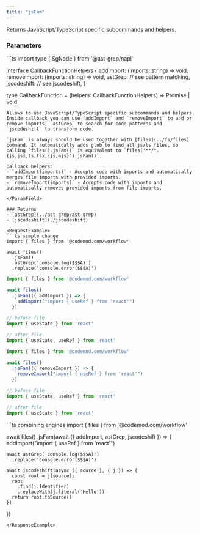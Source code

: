 ```yaml
---
title: "jsFam"
---
```


<ResponseField name="jsFam(callback)" />
Returns JavaScript/TypeScript specific subcommands and helpers.

### Parameters

<ParamField path="callback" type="CallbackFunction" required>
```ts
import type { SgNode } from '@ast-grep/napi'

interface CallbackFunctionHelpers {
  addImport: (imports: string) => void,
  removeImport: (imports: string) => void,
  astGrep: // see pattern matching,
  jscodeshift: // see jscodeshift,
}

type CallbackFunction =
  (helpers: CallbackFunctionHelpers) => Promise<void> | void
```
Allows to use JavaScript/TypeScript specific subcommands and helpers. Inside callback you can use `addImport` and `removeImport` to add or remove imports, `astGrep` to search for code patterns and `jscodeshift` to transform code.

`jsFam` is always should be used together with [files](../fs/files) command. It automatically adds glob to find all js/ts files, so calling `files().jsFam()` is equivalent to `files('**/*.{js,jsx,ts,tsx,cjs,mjs}').jsFam()`.

Callback helpers:
- `addImport(imports)` - Accepts code with imports and automatically merges file imports with provided imports.
- `removeImport(imports)` - Accepts code with imports and automatically removes provided imports from file imports.

</ParamField>

### Returns
- [astGrep](../ast-grep/ast-grep)
- [jscodeshift](./jscodeshift)

<RequestExample>
```ts simple change
import { files } from '@codemod.com/workflow'

await files()
  .jsFam()
  .astGrep('console.log($$$A)')
  .replace('console.error($$$A)')
```

```ts add import
import { files } from '@codemod.com/workflow'

await files()
  .jsFam(({ addImport }) => {
    addImport("import { useRef } from 'react'")
  })

// before file
import { useState } from 'react'

// after file
import { useState, useRef } from 'react'
```

```ts remove import
import { files } from '@codemod.com/workflow'

await files()
  .jsFam(({ removeImport }) => {
    removeImport("import { useRef } from 'react'")
  })

// before file
import { useState, useRef } from 'react'

// after file
import { useState } from 'react'
```
</RequestExample>

<ResponseExample>
```ts combining engines
import { files } from '@codemod.com/workflow'

await files()
  .jsFam(await ({ addImport, astGrep, jscodeshift }) => {
    addImport("import { useRef } from 'react'")

    await astGrep('console.log($$$A)')
      .replace('console.error($$$A)')

    await jscodeshift(async ({ source }, { j }) => {
      const root = j(source);
      root
        .find(j.Identifier)
        .replaceWith(j.literal('Hello'))
      return root.toSource()
    })
  })
```
</ResponseExample>
